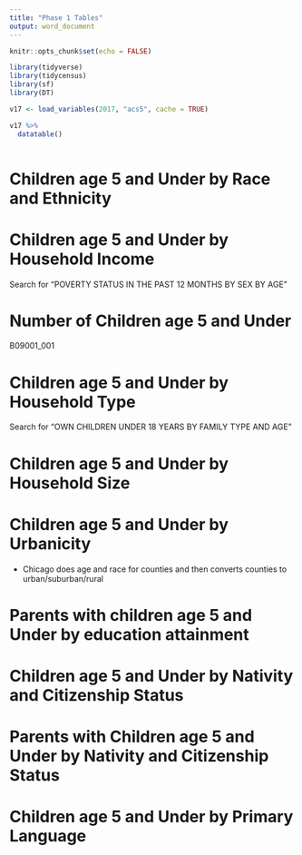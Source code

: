 ```yaml
---
title: "Phase 1 Tables"
output: word_document
---
```


```r
knitr::opts_chunk$set(echo = FALSE)
```

```r
library(tidyverse)
library(tidycensus)
library(sf)
library(DT)
```

```r
v17 <- load_variables(2017, "acs5", cache = TRUE)

v17 %>% 
  datatable()
  
```

# Children age 5 and Under by Race and Ethnicity

# Children age 5 and Under by Household Income

Search for "POVERTY STATUS IN THE PAST 12 MONTHS BY SEX BY AGE"

# Number of Children age 5 and Under

B09001_001

# Children age 5 and Under by Household Type

Search for "OWN CHILDREN UNDER 18 YEARS BY FAMILY TYPE AND AGE"

# Children age 5 and Under by Household Size

# Children age 5 and Under by Urbanicity

- Chicago does age and race for counties and then converts counties to urban/suburban/rural

# Parents with children age 5 and Under by education attainment

# Children age 5 and Under by Nativity and Citizenship Status

# Parents with Children age 5 and Under by Nativity and Citizenship Status

# Children age 5 and Under by Primary Language